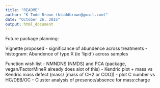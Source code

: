 ```yaml
---
title: "README"
author: "K Todd-Brown (ktoddbrown@gmail.com)"
date: "October 26, 2015"
output: html_document
---
```

Future package planning: 

Vignette proposed
- significance of abundence across treatments
- histogram: Abundence of type X (ie 'lipid') across samples

Function wish list
- NMNDNS (NMDS) and PCA (package, vegan/FactorMineR already does alot of this)
- Kendric plot
  + mass vs Kendric mass defect (mass/ [mass of CH2 or COO])
- plot C number vs HC/DEB/OC
- Cluster analysis of presence/absence for mass:charge